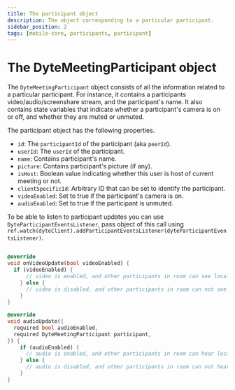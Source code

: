 ```yaml
---
title: The participant object
description: The object corresponding to a particular participant.
sidebar_position: 2
tags: [mobile-core, participants, participant]
---
```


# The DyteMeetingParticipant object

The `DyteMeetingParticipant` object consists of all the information related to a particular
participant. For instance, it contains a participants video/audio/screenshare
stream, and the participant's name. It also contains state variables that
indicate whether a participant's camera is on or off, and whether they are muted
or unmuted.

The participant object has the following properties.

- `id`: The `participantId` of the participant (aka `peerId`).
- `userId`: The `userId` of the participant.
- `name`: Contains participant's name.
- `picture`: Contains participant's picture (if any).
- `isHost`: Boolean value indicating whether this user is host of current meeting or not.
- `clientSpecificId`: Arbitrary ID that can be set to identify the
  participant.
- `videoEnabled`: Set to true if the participant's camera is on.
- `audioEnabled`: Set to true if the participant is unmuted.

To be able to listen to participant updates you can use
`DyteParticipantEventsListener`, pass object of this call using
`ref.watch(dyteClient).addParticipantEventsListener(dyteParticipantEventsListener)`.

```dart

@override
void onVideoUpdate(bool videoEnabled) {
  if (videoEnabled) {
      // video is enabled, and other participants in room can see local user
    } else {
      // video is disabled, and other participants in room can not see local user.
    }
}

@override
void audioUpdate({
  required bool audioEnabled,
  required DyteMeetingParticipant participant,
}) {
    if (audioEnabled) {
      // audio is enabled, and other participants in room can hear local user
    } else {
      // audio is disabled, and other participants in room can not hear local user.
    }
}
```
